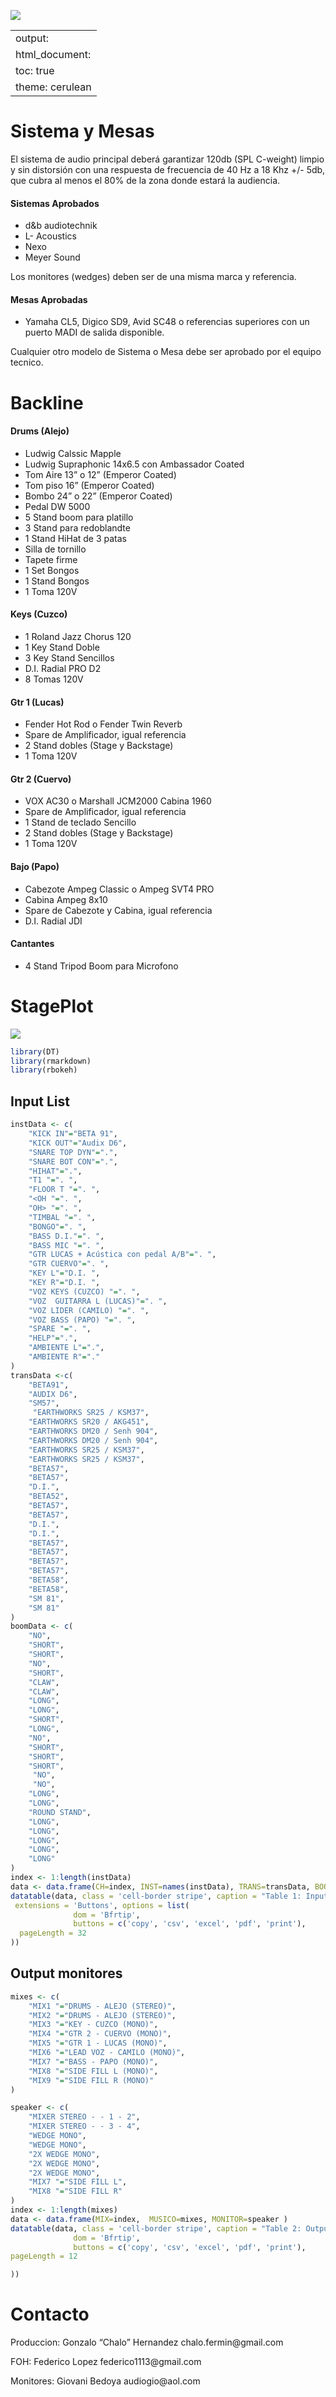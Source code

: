 ![](https://i.imgur.com/C08hocS.jpg)

---
output:
  html_document:
    toc: true
    theme: cerulean
---

# Sistema y Mesas

El	sistema	de	 audio	principal	deberá	garantizar 120db (SPL C-weight)	limpio	y	sin	distorsión	con	una respuesta	de	frecuencia	de	40	Hz	a	18	Khz	+/- 5db, que cubra al menos el 80% de la zona donde estará la audiencia.

#### Sistemas Aprobados

- d&b audiotechnik
- L- Acoustics
- Nexo
- Meyer Sound

Los monitores (wedges) deben ser de una misma marca y referencia.
  
#### Mesas Aprobadas

- Yamaha CL5, Digico SD9, Avid SC48 o referencias superiores con un puerto MADI de salida disponible.

Cualquier otro modelo de Sistema o Mesa debe ser aprobado por el equipo tecnico.

# Backline

#### Drums (Alejo)

- Ludwig Calssic Mapple
- Ludwig Supraphonic 14x6.5 con Ambassador Coated
- Tom Aire 13" o 12" (Emperor Coated)
- Tom piso 16" (Emperor Coated)
- Bombo 24" o 22" (Emperor Coated)
- Pedal DW 5000
- 5 Stand boom para platillo
- 3 Stand para redoblandte
- 1 Stand HiHat de 3 patas
- Silla de tornillo
- Tapete firme
- 1 Set Bongos 
- 1 Stand Bongos
- 1 Toma 120V

#### Keys (Cuzco)

- 1 Roland Jazz Chorus 120
- 1 Key Stand Doble
- 3 Key Stand Sencillos
- D.I. Radial PRO D2
- 8 Tomas 120V

#### Gtr 1 (Lucas)

- Fender Hot Rod o Fender Twin Reverb
- Spare de Amplificador, igual referencia
- 2 Stand dobles (Stage y Backstage) 
- 1 Toma 120V

#### Gtr 2 (Cuervo)

- VOX AC30 o Marshall JCM2000 Cabina 1960
- Spare de Amplificador, igual referencia
- 1 Stand de teclado Sencillo
- 2 Stand dobles (Stage y Backstage) 
- 1 Toma 120V

#### Bajo (Papo)

- Cabezote Ampeg Classic o Ampeg SVT4 PRO
- Cabina Ampeg 8x10
- Spare de Cabezote y Cabina, igual referencia
- D.I. Radial JDI

#### Cantantes

- 4 Stand Tripod Boom para Microfono


# StagePlot

![](https://i.imgur.com/juf1SRz.png)




```r
library(DT)
library(rmarkdown)
library(rbokeh)

```

    
## Input List 
```r

instData <- c(
    "KICK IN"="BETA 91",
    "KICK OUT"="Audix D6",
    "SNARE TOP DYN"=".",
    "SNARE BOT CON"=".",
    "HIHAT"=".",
    "T1 "=". ",
    "FLOOR T "=". ",
    "<OH "=". ",
    "OH> "=". ",
    "TIMBAL "=". ",
    "BONGO"=". ",
    "BASS D.I."=". ",
    "BASS MIC "=". ",
    "GTR LUCAS + Acústica con pedal A/B"=". ",
    "GTR CUERVO"=". ",
    "KEY L"="D.I. ",
    "KEY R"="D.I. ",
    "VOZ KEYS (CUZCO) "=". ",
    "VOZ  GUITARRA L (LUCAS)"=". ",
    "VOZ LIDER (CAMILO) "=". ",
    "VOZ BASS (PAPO) "=". ",
    "SPARE "=". ",
    "HELP"=".",
    "AMBIENTE L"=".",
    "AMBIENTE R"="."
)
transData <-c(
    "BETA91",
    "AUDIX D6",
    "SM57",
     "EARTHWORKS SR25 / KSM37",
    "EARTHWORKS SR20 / AKG451",
    "EARTHWORKS DM20 / Senh 904",
    "EARTHWORKS DM20 / Senh 904",
    "EARTHWORKS SR25 / KSM37",
    "EARTHWORKS SR25 / KSM37",
    "BETA57",
    "BETA57",
    "D.I.",
    "BETA52",
    "BETA57",
    "BETA57",
    "D.I.",
    "D.I.",
    "BETA57",
    "BETA57",
    "BETA57",
    "BETA57",
    "BETA58",
    "BETA58",
    "SM 81",
    "SM 81"
)
boomData <- c(
    "NO",
    "SHORT",
    "SHORT",
    "NO",
    "SHORT",
    "CLAW",
    "CLAW",
    "LONG",
    "LONG",
    "SHORT",
    "LONG",
    "NO",
    "SHORT",
    "SHORT",
    "SHORT",
     "NO",
     "NO",
    "LONG",
    "LONG",
    "ROUND STAND",
    "LONG",
    "LONG",
    "LONG",
    "LONG",
    "LONG"
)
index <- 1:length(instData)
data <- data.frame(CH=index, INST=names(instData), TRANS=transData, BOOM=boomData )
datatable(data, class = 'cell-border stripe', caption = "Table 1: Input List ", rownames=FALSE,
 extensions = 'Buttons', options = list(
              dom = 'Bfrtip',
              buttons = c('copy', 'csv', 'excel', 'pdf', 'print'),
  pageLength = 32
))

```


## Output monitores 


```r

mixes <- c(
    "MIX1 "="DRUMS - ALEJO (STEREO)",
    "MIX2 "="DRUMS - ALEJO (STEREO)",
    "MIX3 "="KEY - CUZCO (MONO)",
    "MIX4 "="GTR 2 - CUERVO (MONO)",
    "MIX5 "="GTR 1 - LUCAS (MONO)",
    "MIX6 "="LEAD VOZ - CAMILO (MONO)",
    "MIX7 "="BASS - PAPO (MONO)",
    "MIX8 "="SIDE FILL L (MONO)",
    "MIX9 "="SIDE FILL R (MONO)"
)

speaker <- c(
    "MIXER STEREO - - 1 - 2",
    "MIXER STEREO - - 3 - 4",
    "WEDGE MONO",
    "WEDGE MONO",
    "2X WEDGE MONO",
    "2X WEDGE MONO",
    "2X WEDGE MONO",
    "MIX7 "="SIDE FILL L",
    "MIX8 "="SIDE FILL R"
)
index <- 1:length(mixes)
data <- data.frame(MIX=index,  MUSICO=mixes, MONITOR=speaker )
datatable(data, class = 'cell-border stripe', caption = "Table 2: Output List ", rownames=FALSE,  extensions = 'Buttons', options = list(
              dom = 'Bfrtip',
              buttons = c('copy', 'csv', 'excel', 'pdf', 'print'),
pageLength = 12

))
```

# Contacto

Produccion: Gonzalo "Chalo" Hernandez   chalo.fermin@gmail.com

FOH: Federico Lopez  federico1113@gmail.com

Monitores: Giovani Bedoya   audiogio@aol.com


